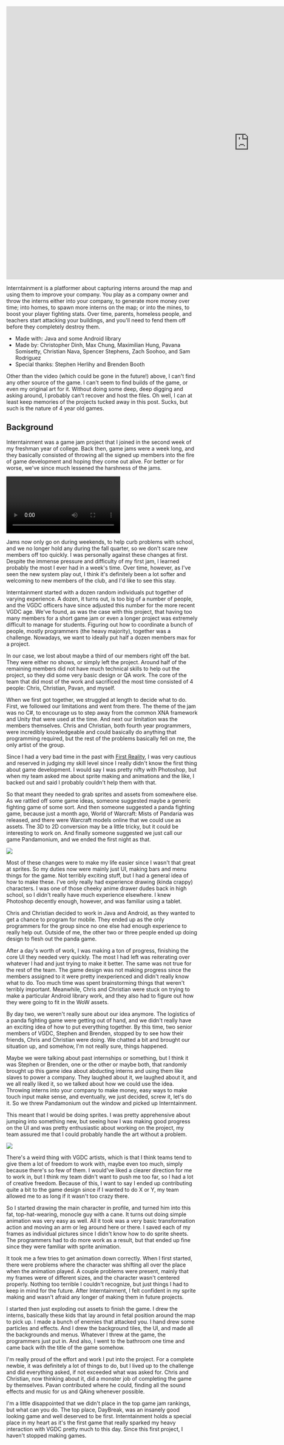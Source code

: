 <iframe width="1280" height="720" src="https://www.youtube.com/embed/nDSqOd1huIY" frameborder="0" allowfullscreen=""></iframe>

Interntainment is a platformer about capturing interns around the map and using them to improve your company. You play as a company owner and throw the interns either into your company, to generate more money over time; into homes, to spawn more interns on the map; or into the mines, to boost your player fighting stats. Over time, parents, homeless people, and teachers start attacking your buildings, and you'll need to fend them off before they completely destroy them.

*   Made with: Java and some Android library
*   Made by: Christopher Dinh, Max Chung, Maximilian Hung, Pavana Somisetty, Christian Nava, Spencer Stephens, Zach Soohoo, and Sam Rodriguez
*   Special thanks: Stephen Herlihy and Brenden Booth

Other than the video (which could be gone in the future!) above, I can't find any other source of the game. I can't seem to find builds of the game, or even my original art for it. Without doing some deep, deep digging and asking around, I probably can't recover and host the files. Oh well, I can at least keep memories of the projects tucked away in this post. Sucks, but such is the nature of 4 year old games.

## Background

Interntainment was a game jam project that I joined in the second week of my freshman year of college. Back then, game jams were a week long, and they basically consisted of throwing all the signed up members into the fire of game development and hoping they come out alive. For better or for worse, we've since much lessened the harshness of the jams.

<video autoplay loop controls><source src="https://maxrchung-rails.s3.amazonaws.com/uploads/fly_to_fire.webm"/></video>

Jams now only go on during weekends, to help curb problems with school, and we no longer hold any during the fall quarter, so we don't scare new members off too quickly. I was personally against these changes at first. Despite the immense pressure and difficulty of my first jam, I learned probably the most I ever had in a week's time. Over time, however, as I've seen the new system play out, I think it's definitely been a lot softer and welcoming to new members of the club, and I'd like to see this stay.

Interntainment started with a dozen random individuals put together of varying experience. A dozen, it turns out, is too big of a number of people, and the VGDC officers have since adjusted this number for the more recent VGDC age. We've found, as was the case with this project, that having too many members for a short game jam or even a longer project was extremely difficult to manage for students. Figuring out how to coordinate a bunch of people, mostly programmers (the heavy majority), together was a challenge. Nowadays, we want to ideally put half a dozen members max for a project.

In our case, we lost about maybe a third of our members right off the bat. They were either no shows, or simply left the project. Around half of the remaining members did not have much technical skills to help out the project, so they did some very basic design or QA work. The core of the team that did most of the work and sacrificed the most time consisted of 4 people: Chris, Christian, Pavan, and myself.

When we first got together, we struggled at length to decide what to do. First, we followed our limitations and went from there. The theme of the jam was no C#, to encourage us to step away from the common XNA framework and Unity that were used at the time. And next our limitation was the members themselves. Chris and Christian, both fourth year programmers, were incredibly knowledgeable and could basically do anything that programming required, but the rest of the problems basically fell on me, the only artist of the group.

Since I had a very bad time in the past with [First Reality](http://maxrchung.com/projects/firstreality), I was very cautious and reserved in judging my skill level since I really didn't know the first thing about game development. I would say I was pretty nifty with Photoshop, but when my team asked me about sprite making and animations and the like, I backed out and said I probably couldn't help them with that.

So that meant they needed to grab sprites and assets from somewhere else. As we rattled off some game ideas, someone suggested maybe a generic fighting game of some sort. And then someone suggested a panda fighting game, because just a month ago, World of Warcraft: Mists of Pandaria was released, and there were Warcraft models online that we could use as assets. The 3D to 2D conversion may be a little tricky, but it could be interesting to work on. And finally someone suggested we just call our game Pandamonium, and we ended the first night as that.

<img src="https://maxrchung-rails.s3.amazonaws.com/uploads/wow_panda.jpg" />

Most of these changes were to make my life easier since I wasn't that great at sprites. So my duties now were mainly just UI, making bars and menu things for the game. Not terribly exciting stuff, but I had a general idea of how to make these. I've only really had experience drawing (kinda crappy) characters. I was one of those cheeky anime drawer dudes back in high school, so I didn't really have much experience elsewhere. I knew Photoshop decently enough, however, and was familiar using a tablet.

Chris and Christian decided to work in Java and Android, as they wanted to get a chance to program for mobile. They ended up as the only programmers for the group since no one else had enough experience to really help out. Outside of me, the other two or three people ended up doing design to flesh out the panda game.

After a day's worth of work, I was making a ton of progress, finishing the core UI they needed very quickly. The most I had left was reiterating over whatever I had and just trying to make it better. The same was not true for the rest of the team. The game design was not making progress since the members assigned to it were pretty inexperienced and didn't really know what to do. Too much time was spent brainstorming things that weren't terribly important. Meanwhile, Chris and Christian were stuck on trying to make a particular Android library work, and they also had to figure out how they were going to fit in the WoW assets.

By day two, we weren't really sure about our idea anymore. The logistics of a panda fighting game were getting out of hand, and we didn't really have an exciting idea of how to put everything together. By this time, two senior members of VGDC, Stephen and Brenden, stopped by to see how their friends, Chris and Christian were doing. We chatted a bit and brought our situation up, and somehow, I'm not really sure, things happened.

Maybe we were talking about past internships or something, but I think it was Stephen or Brenden, one or the other or maybe both, that randomly brought up this game idea about abducting interns and using them like slaves to power a company. They laughed about it, we laughed about it, and we all really liked it, so we talked about how we could use the idea. Throwing interns into your company to make money, easy ways to make touch input make sense, and eventually, we just decided, screw it, let's do it. So we threw Pandamonium out the window and picked up Interntainment.

This meant that I would be doing sprites. I was pretty apprehensive about jumping into something new, but seeing how I was making good progress on the UI and was pretty enthusiastic about working on the project, my team assured me that I could probably handle the art without a problem.

<img src="https://maxrchung-rails.s3.amazonaws.com/uploads/sprite.png" />

There's a weird thing with VGDC artists, which is that I think teams tend to give them a lot of freedom to work with, maybe even too much, simply because there's so few of them. I would've liked a clearer direction for me to work in, but I think my team didn't want to push me too far, so I had a lot of creative freedom. Because of this, I want to say I ended up contributing quite a bit to the game design since if I wanted to do X or Y, my team allowed me to as long if it wasn't too crazy there.

So I started drawing the main character in profile, and turned him into this fat, top-hat-wearing, monocle guy with a cane. It turns out doing simple animation was very easy as well. All it took was a very basic transformation action and moving an arm or leg around here or there. I saved each of my frames as individual pictures since I didn't know how to do sprite sheets. The programmers had to do more work as a result, but that ended up fine since they were familiar with sprite animation.

It took me a few tries to get animation down correctly. When I first started, there were problems where the character was shifting all over the place when the animation played. A couple problems were present, mainly that my frames were of different sizes, and the character wasn't centered properly. Nothing too terrible I couldn't recognize, but just things I had to keep in mind for the future. After Interntainment, I felt confident in my sprite making and wasn't afraid any longer of making them in future projects.

I started then just exploding out assets to finish the game. I drew the interns, basically these kids that lay around in fetal position around the map to pick up. I made a bunch of enemies that attacked you. I hand drew some particles and effects. And I drew the background tiles, the UI, and made all the backgrounds and menus. Whatever I threw at the game, the programmers just put in. And also, I went to the bathroom one time and came back with the title of the game somehow.

I'm really proud of the effort and work I put into the project. For a complete newbie, it was definitely a lot of things to do, but I lived up to the challenge and did everything asked, if not exceeded what was asked for. Chris and Christian, now thinking about it, did a monster job of completing the game by themselves. Pavan contributed where he could, finding all the sound effects and music for us and QAing whenever possible.

I'm a little disappointed that we didn't place in the top game jam rankings, but what can you do. The top place, DayBreak, was an insanely good looking game and well deserved to be first. Interntainment holds a special place in my heart as it's the first game that really sparked my heavy interaction with VGDC pretty much to this day. Since this first project, I haven't stopped making games.